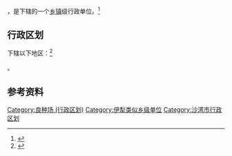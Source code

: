 {{中国乡级行政区|65/42/23/402/000}}

'''{{PAGENAMEBASE}}'''，是{{PRC admin/fullname|65/42/23/402/000|3}}下辖的一个[[乡镇|乡镇]]级行政单位。<ref>{{PRC admin/ref sgc|{{PRC admin/parent|65/42/23/402/000}}}}</ref>

== 行政区划 ==

{{PAGENAMEBASE}}下辖以下地区：<ref>{{PRC admin/ref sgc|65/42/23/402/000}}</ref>

{{PRC admin/children|65/42/23/402/000}}。

== 参考资料 ==

{{reflist}}

{{沙湾县行政区划}}
{{新疆行政区划小作品}}

[[Category:良种场_(行政区划)|Category:良种场 (行政区划)]]
[[Category:伊犁类似乡级单位|Category:伊犁类似乡级单位]]
[[Category:沙湾市行政区划|Category:沙湾市行政区划]]